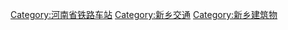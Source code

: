 [[Category:河南省铁路车站|Category:河南省铁路车站]]
[[Category:新乡交通|Category:新乡交通]]
[[Category:新乡建筑物|Category:新乡建筑物]]